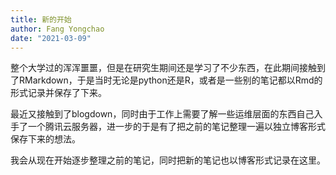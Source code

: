 ```yaml
---
title: 新的开始
author: Fang Yongchao
date: "2021-03-09"
---
```


整个大学过的浑浑噩噩，但是在研究生期间还是学习了不少东西，在此期间接触到了RMarkdown，于是当时无论是python还是R，或者是一些别的笔记都以Rmd的形式记录并保存了下来。

最近又接触到了blogdown，同时由于工作上需要了解一些运维层面的东西自己入手了一个腾讯云服务器，进一步的于是有了把之前的笔记整理一遍以独立博客形式保存下来的想法。

我会从现在开始逐步整理之前的笔记，同时把新的笔记也以博客形式记录在这里。

